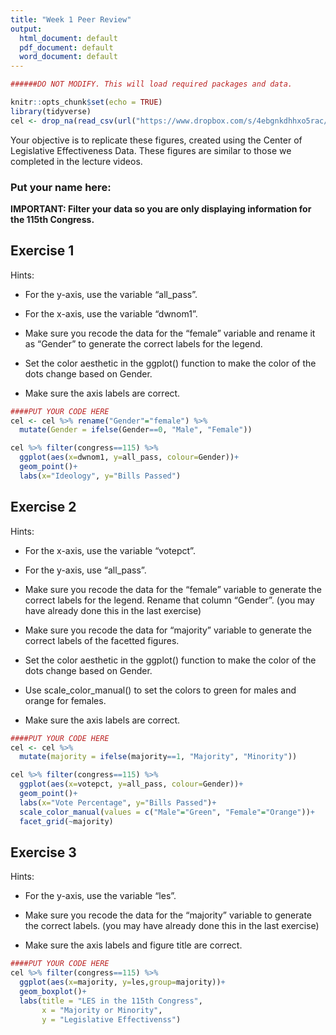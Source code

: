 ```yaml
---
title: "Week 1 Peer Review"
output:
  html_document: default
  pdf_document: default
  word_document: default
---
```


```r


######DO NOT MODIFY. This will load required packages and data.

knitr::opts_chunk$set(echo = TRUE)
library(tidyverse)
cel <- drop_na(read_csv(url("https://www.dropbox.com/s/4ebgnkdhhxo5rac/cel_volden_wiseman%20_coursera.csv?raw=1")))
```

Your objective is to replicate these figures, created using the Center of Legislative Effectiveness Data. These figures are similar to those we completed in the lecture videos.

### Put your name here:

**IMPORTANT: Filter your data so you are only displaying information for the 115th Congress.**

## Exercise 1

Hints:

* For the y-axis, use the variable "all_pass".

* For the x-axis, use the variable "dwnom1".

* Make sure you recode the data for the "female" variable and rename it as "Gender" to generate the correct labels for the legend.

* Set the color aesthetic in the ggplot() function to make the color of the dots change based on Gender.

* Make sure the axis labels are correct.

```r
####PUT YOUR CODE HERE
cel <- cel %>% rename("Gender"="female") %>%
  mutate(Gender = ifelse(Gender==0, "Male", "Female"))

cel %>% filter(congress==115) %>%
  ggplot(aes(x=dwnom1, y=all_pass, colour=Gender))+
  geom_point()+
  labs(x="Ideology", y="Bills Passed")
```

## Exercise 2

Hints:

* For the x-axis, use the variable "votepct".

* For the y-axis, use "all_pass".

* Make sure you recode the data for the "female" variable to generate the correct labels for the legend. Rename that column "Gender". (you may have already done this in the last exercise)

* Make sure you recode the data for "majority" variable to generate the correct labels of the facetted figures.

* Set the color aesthetic in the ggplot() function to make the color of the dots change based on Gender.

* Use scale_color_manual() to set the colors to green for males and orange for females.

* Make sure the axis labels are correct.


```r
####PUT YOUR CODE HERE
cel <- cel %>% 
  mutate(majority = ifelse(majority==1, "Majority", "Minority"))

cel %>% filter(congress==115) %>%
  ggplot(aes(x=votepct, y=all_pass, colour=Gender))+
  geom_point()+
  labs(x="Vote Percentage", y="Bills Passed")+
  scale_color_manual(values = c("Male"="Green", "Female"="Orange"))+
  facet_grid(~majority)

```

## Exercise 3

Hints:

* For the y-axis, use the variable "les".

* Make sure you recode the data for the "majority" variable to generate the correct labels. (you may have already done this in the last exercise)

* Make sure the axis labels and figure title are correct.


```r

####PUT YOUR CODE HERE
cel %>% filter(congress==115) %>%
  ggplot(aes(x=majority, y=les,group=majority))+
  geom_boxplot()+
  labs(title = "LES in the 115th Congress",
       x = "Majority or Minority",
       y = "Legislative Effectivenss")
```

